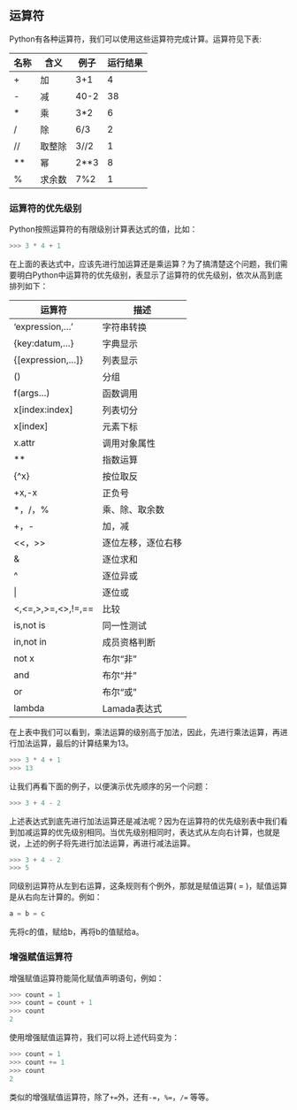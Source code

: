 ## 运算符

Python有各种运算符，我们可以使用这些运算符完成计算。运算符见下表:

|名称      | 含义      | 例子      | 运行结果|
| -------- | --------- | --------- |-------- |
|+         | 加        | 3+1       | 4       |
|-         | 减        | 40-2      | 38      |
|$*$       |乘         | 3*2       | 6       |
|/         | 除        | 6/3       | 2       |
|//        | 取整除    | 3//2      | 1       |
|**        | 幂        | 2**3      | 8       |
|%         | 求余数    | 7%2       | 1       |

### 运算符的优先级别

Python按照运算符的有限级别计算表达式的值，比如：

``` python
>>> 3 * 4 + 1
```

在上面的表达式中，应该先进行加运算还是乘运算？为了搞清楚这个问题，我们需要明白Python中运算符的优先级别，表\ref{tab:运算符的优先级别}显示了运算符的优先级别，依次从高到底排列如下：

|运算符              |描述 |
| ------------------ | --------- |
|'expression,...'    |字符串转换 |
|{key:datum,...}     |字典显示 |
|{[expression,...]}  |列表显示 |
|()                  |分组 |
|f(args...)          |函数调用 |
|x[index:index]      |列表切分 |
|x[index]            |元素下标 |
|x.attr              |调用对象属性 |
|$**$                |指数运算 |
|{^x}             |按位取反 |
|+x,-x               |正负号 |
|$*$，/，%          |乘、除、取余数 |
|+，-                |加，减 |
|<<，>>              |逐位左移，逐位右移 |
|&                  |逐位求和 |
|^                   |逐位异或 |
|&#124;              |逐位或 |
|<,<=,>,>=,<>,!=,==  |比较  |
|is,not is           |同一性测试 |
|in,not in           |成员资格判断 |
|not x               |布尔“非” |
|and                 |布尔“并” |
|or                  |布尔“或” |
|lambda              |Lamada表达式 |

在上表中我们可以看到，乘法运算的级别高于加法，因此，先进行乘法运算，再进行加法运算，最后的计算结果为13。

``` python
>>> 3 * 4 + 1
>>> 13
```

让我们再看下面的例子，以便演示优先顺序的另一个问题：

``` python
>>> 3 + 4 - 2
```

上述表达式到底先进行加法运算还是减法呢？因为在运算符的优先级别表中我们看到加减运算的优先级别相同。当优先级别相同时，表达式从左向右计算，也就是说，上述的例子将先进行加法运算，再进行减法运算。

``` python
>>> 3 + 4 - 2
>>> 5
```

同级别运算符从左到右运算，这条规则有个例外，那就是赋值运算( = )，赋值运算是从右向左计算的。例如：

``` python
a = b = c
```

先将c的值，赋给b，再将b的值赋给a。

### 增强赋值运算符

增强赋值运算符能简化赋值声明语句，例如：

``` python
>>> count = 1
>>> count = count + 1
>>> count
2
```

使用增强赋值运算符，我们可以将上述代码变为：

``` python
>>> count = 1
>>> count += 1
>>> count
2
```

类似的增强赋值运算符，除了`+=`外，还有`-=`，`%=`，`/=` 等等。
